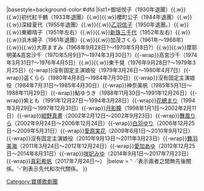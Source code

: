 {{Navbox
|name= 寶塚歌劇團雪組主演娘役
|title = [[寶塚歌劇團]][[雪組]]主演娘役{{#if:{{{1|}}}|（{{{1|}}}）|}}
|basestyle=background-color:#dfd
|list1={{Nowrap begin}}御垣悦子（1930年退團）{{.w}}{{.w}}初代紅千鶴（1933年退團）{{.w}}{{.w}}櫻町公子（1944年退團）{{.w}}{{.w}}深緑夏代（1955年退團）{{.w}}{{.w}}[[乙羽信子]]（1950年退團。）{{.w}}{{.w}}東郷晴子（1951年左右）{{.w}}{{.w}}[[新珠三千代]]（1952年左右）{{.w}}{{.w}}浜木綿子（1961年退團）{{.w}}{{.w}}加茂さくら（1961年～1968年）{{.w}}{{.w}}大原ますみ（1968年9月28日?～1970年5月8日?）{{.w}}{{.w}}摩耶明美&高宮沙千（1970年5月9日?～1974年3月30日?）{{-wrap}}高宮沙千（1974年3月31日?～1976年4月5日）{{.w}}{{.w}}東千晃（1976年9月28日?～1979年3月25日）{{-wrap}}沒有固定主演娘役（1979年3月26日～1980年4月7日）{{-wrap}}遥くらら（1980年4月8日～1984年7月30日）{{-wrap}}沒有固定主演娘役（1984年7月31日～1985年4月30日）{{-wrap}}神奈美帆（1985年5月1日～1988年11月29日）{{-wrap}}鮎ゆうき（1988年11月30日～1991年12月26日）{{-wrap}}紫とも（1991年12月27日～1994年3月28日）{{-wrap}}[[花總真理|花總まり]]（1994年3月29日～1997年12月31日）{{-wrap}}[[月影瞳]]（1998年1月1日～2002年2月11日）{{-wrap}}[[紺野真晝]]（2002年2月12日～2002年9月23日）{{-wrap}}[[舞風りら]]（2002年9月24日～2006年12月24日）{{-wrap}}[[白羽優理|白羽ゆり]]（2006年12月25日～2009年5月31日）{{-wrap}}[[愛原實花|愛原実花]]（2009年6月1日～2010年9月12日）{{-wrap}}沒有固定主演娘役（2010年9月13日～2011年3月23日）{{-wrap}}[[舞羽美海]]（2011年3月24日～2012年12月24日）{{-wrap}}[[愛加Ayu|愛加あゆ]]（2012年12月25日～2014年8月31日）{{-wrap}}[[咲妃美優|咲妃みゆ]]（2014年9月1日～2017年7月23日）{{-wrap}}[[真彩希帆]]（2017年7月24日～）{{Nowrap end}}
|below = '· ·'表示兩者之間無先後關係。'-'則表示先代和次代關係。
}}
<noinclude>
[[Category:寶塚歌劇團]]
</noinclude>